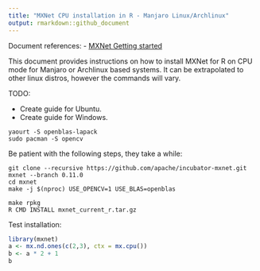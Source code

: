 ```yaml
---
title: "MXNet CPU installation in R - Manjaro Linux/Archlinux"
output: rmarkdown::github_document
---
```


Document references:
- [MXNet Getting started](https://mxnet.incubator.apache.org/get_started/install.html)

This document provides instructions on how to install MXNet for R on CPU mode 
for Manjaro or Archlinux based systems. It can be extrapolated to other linux 
distros, however the commands will vary. 

TODO: 

- Create guide for Ubuntu.
- Create guide for Windows.

```
yaourt -S openblas-lapack
sudo pacman -S opencv
```

Be patient with the following steps, they take a while:

```
git clone --recursive https://github.com/apache/incubator-mxnet.git mxnet --branch 0.11.0
cd mxnet
make -j $(nproc) USE_OPENCV=1 USE_BLAS=openblas
```

```
make rpkg
R CMD INSTALL mxnet_current_r.tar.gz
```



Test installation:
```r
library(mxnet)
a <- mx.nd.ones(c(2,3), ctx = mx.cpu())
b <- a * 2 + 1
b
```


